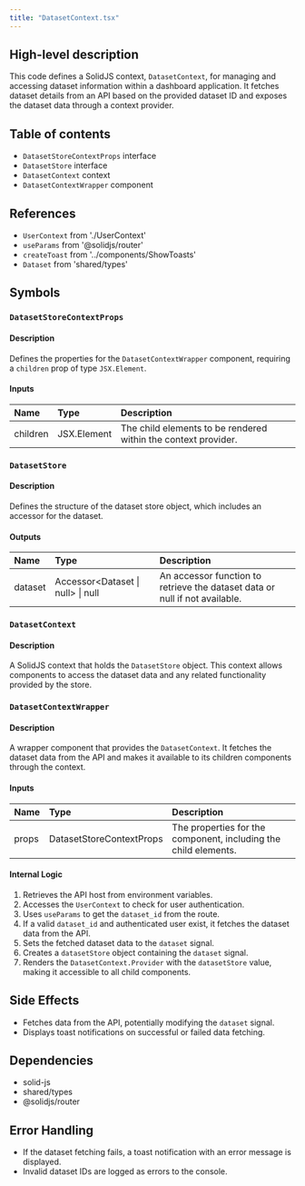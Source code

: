 ```yaml
---
title: "DatasetContext.tsx"
---
```


## High-level description
This code defines a SolidJS context, `DatasetContext`, for managing and accessing dataset information within a dashboard application. It fetches dataset details from an API based on the provided dataset ID and exposes the dataset data through a context provider.

## Table of contents
- `DatasetStoreContextProps` interface
- `DatasetStore` interface
- `DatasetContext` context
- `DatasetContextWrapper` component

## References
- `UserContext` from './UserContext'
- `useParams` from '@solidjs/router'
- `createToast` from '../components/ShowToasts'
- `Dataset` from 'shared/types'

## Symbols

### `DatasetStoreContextProps`
#### Description
Defines the properties for the `DatasetContextWrapper` component, requiring a `children` prop of type `JSX.Element`.

#### Inputs
| Name | Type | Description |
|:-----|:-----|:------------|
| children | JSX.Element | The child elements to be rendered within the context provider. |

### `DatasetStore`
#### Description
Defines the structure of the dataset store object, which includes an accessor for the dataset.

#### Outputs
| Name | Type | Description |
|:-----|:-----|:------------|
| dataset | Accessor&lt;Dataset \| null&gt; \| null | An accessor function to retrieve the dataset data or null if not available. |

### `DatasetContext`
#### Description
A SolidJS context that holds the `DatasetStore` object. This context allows components to access the dataset data and any related functionality provided by the store.

### `DatasetContextWrapper`
#### Description
A wrapper component that provides the `DatasetContext`. It fetches the dataset data from the API and makes it available to its children components through the context.

#### Inputs
| Name | Type | Description |
|:-----|:-----|:------------|
| props | DatasetStoreContextProps | The properties for the component, including the child elements. |

#### Internal Logic
1. Retrieves the API host from environment variables.
2. Accesses the `UserContext` to check for user authentication.
3. Uses `useParams` to get the `dataset_id` from the route.
4. If a valid `dataset_id` and authenticated user exist, it fetches the dataset data from the API.
5. Sets the fetched dataset data to the `dataset` signal.
6. Creates a `datasetStore` object containing the `dataset` signal.
7. Renders the `DatasetContext.Provider` with the `datasetStore` value, making it accessible to all child components.

## Side Effects
- Fetches data from the API, potentially modifying the `dataset` signal.
- Displays toast notifications on successful or failed data fetching.

## Dependencies
- solid-js
- shared/types
- @solidjs/router

## Error Handling
- If the dataset fetching fails, a toast notification with an error message is displayed.
- Invalid dataset IDs are logged as errors to the console.
